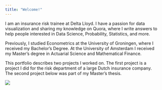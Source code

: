 ```yaml
---
title: "Welcome!"
---
```


I am an insurance risk trainee at Delta Lloyd. I have a passion for data visualization and sharing my knowledge on Quora, where I write answers to help people interested in Data Science, Probability, Statistics, and more.

Previously, I studied Econometrics at the University of Groningen, where I received my Bachelor's Degree. At the University of Amsterdam I received my Master's degree in Actuarial Science and Mathematical Finance.

This portfolio describes two projects I worked on. The first project is a project I did for the risk department of a large Dutch insurance company. The second project below was part of my Master's thesis.

![](images/lab_datascience.jpg)





